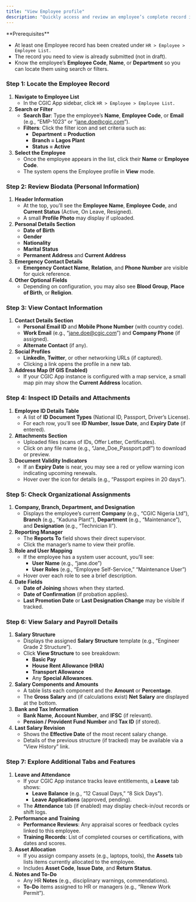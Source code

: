 ```yaml
---
title: "View Employee profile"
description: "Quickly access and review an employee’s complete record in the CGIC App—so HR, managers, and authorized users can see biodata, contact details, IDs, documents, role assignments, and salary information in one place."
---
```


<Info>
  **Prerequisites**

  - At least one Employee record has been created under `HR > Employee > Employee List.`
  - The record you need to view is already submitted (not in draft).
  - Know the employee’s **Employee Code**, **Name**, or **Department** so you can locate them using search or filters.
</Info>

### Step 1: Locate the Employee Record

1. **Navigate to Employee List**
   - In the CGIC App sidebar, click `HR > Employee > Employee List.`
2. **Search or Filter**
   - **Search Bar**: Type the employee’s **Name**, **Employee Code**, or **Email** (e.g., “EMP-1023” or “[jane.doe@cgic.com](mailto:jane.doe@cgic.com)”).
   - **Filters**: Click the filter icon and set criteria such as:
     - **Department = Production**
     - **Branch = Lagos Plant**
     - **Status = Active**
3. **Select the Employee**
   - Once the employee appears in the list, click their **Name** or **Employee Code**.
   - The system opens the Employee profile in **View** mode.

### Step 2: Review Biodata (Personal Information)

1. **Header Information**
   - At the top, you’ll see the **Employee Name**, **Employee Code**, and **Current Status** (Active, On Leave, Resigned).
   - A small **Profile Photo** may display if uploaded.
2. **Personal Details Section**
   - **Date of Birth**
   - **Gender**
   - **Nationality**
   - **Marital Status**
   - **Permanent Address** and **Current Address**
3. **Emergency Contact Details**
   - **Emergency Contact Name**, **Relation**, and **Phone Number** are visible for quick reference.
4. **Other Optional Fields**
   - Depending on configuration, you may also see **Blood Group**, **Place of Birth**, or **Religion**.

### Step 3: View Contact Information

1. **Contact Details Section**
   - **Personal Email ID** and **Mobile Phone Number** (with country code).
   - **Work Email** (e.g., “[jane.doe@cgic.com](mailto:jane.doe@cgic.com)”) and **Company Phone** (if assigned).
   - **Alternate Contact** (if any).
2. **Social Profiles**
   - **LinkedIn**, **Twitter**, or other networking URLs (if captured).
   - Clicking a link opens the profile in a new tab.
3. **Address Map (If GIS Enabled)**
   - If your CGIC App instance is configured with a map service, a small map pin may show the **Current Address** location.

### Step 4: Inspect ID Details and Attachments

1. **Employee ID Details Table**
   - A list of **ID Document Types** (National ID, Passport, Driver’s License).
   - For each row, you’ll see **ID Number**, **Issue Date**, and **Expiry Date** (if entered).
2. **Attachments Section**
   - Uploaded files (scans of IDs, Offer Letter, Certificates).
   - Click on any file name (e.g., “Jane_Doe_Passport.pdf”) to download or preview.
3. **Document Validity Indicators**
   - If an **Expiry Date** is near, you may see a red or yellow warning icon indicating upcoming renewals.
   - Hover over the icon for details (e.g., “Passport expires in 20 days”).

### Step 5: Check Organizational Assignments

1. **Company, Branch, Department, and Designation**
   - Displays the employee’s current **Company** (e.g., “CGIC Nigeria Ltd”), **Branch** (e.g., “Kaduna Plant”), **Department** (e.g., “Maintenance”), and **Designation** (e.g., “Technician II”).
2. **Reporting Manager**
   - The **Reports To** field shows their direct supervisor.
   - Click the manager’s name to view their profile.
3. **Role and User Mapping**
   - If the employee has a system user account, you’ll see:
     - **User Name** (e.g., “jane.doe”)
     - **User Roles** (e.g., “Employee Self-Service,” “Maintenance User”)
   - Hover over each role to see a brief description.
4. **Date Fields**
   - **Date of Joining** shows when they started.
   - **Date of Confirmation** (if probation applies).
   - **Last Promotion Date** or **Last Designation Change** may be visible if tracked.

### Step 6: View Salary and Payroll Details

1. **Salary Structure**
   - Displays the assigned **Salary Structure** template (e.g., “Engineer Grade 2 Structure”).
   - Click **View Structure** to see breakdown:
     - **Basic Pay**
     - **House Rent Allowance (HRA)**
     - **Transport Allowance**
     - Any **Special Allowances**.
2. **Salary Components and Amounts**
   - A table lists each component and the **Amount** or **Percentage**.
   - The **Gross Salary** and (if calculations exist) **Net Salary** are displayed at the bottom.
3. **Bank and Tax Information**
   - **Bank Name**, **Account Number**, and **IFSC** (if relevant).
   - **Pension / Provident Fund Number** and **Tax ID** (if stored).
4. **Last Salary Revision**
   - Shows the **Effective Date** of the most recent salary change.
   - Details of the previous structure (if tracked) may be available via a “View History” link.

### Step 7: Explore Additional Tabs and Features

1. **Leave and Attendance**
   - If your CGIC App instance tracks leave entitlements, a **Leave** tab shows:
     - **Leave Balance** (e.g., “12 Casual Days,” “8 Sick Days”).
     - **Leave Applications** (approved, pending).
   - The **Attendance** tab (if enabled) may display check-in/out records or shift logs.
2. **Performance and Training**
   - **Performance Reviews**: Any appraisal scores or feedback cycles linked to this employee.
   - **Training Records**: List of completed courses or certifications, with dates and scores.
3. **Asset Allocation**
   - If you assign company assets (e.g., laptops, tools), the **Assets** tab lists items currently allocated to the employee.
   - Includes **Asset Code**, **Issue Date**, and **Return Status**.
4. **Notes and To-Do**
   - Any HR **Notes** (e.g., disciplinary warnings, commendations).
   - **To-Do** items assigned to HR or managers (e.g., “Renew Work Permit”).